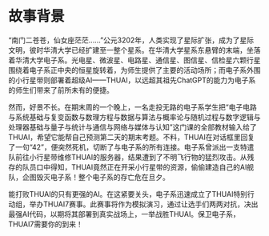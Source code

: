 # 故事背景

“南门二苍苍，仙女座茫茫……”公元3202年，人类实现了星际扩张，成为了星际文明，彼时华清大学已经扩建至一整个星系。在华清大学星系东悬臂的末端，坐落着华清大学电子系。光电星、微波星、电路星、通信星、图信星、信检星六颗行星围绕着电子系正中央的恒星旋转着，为师生提供了主要的活动场所；而电子系外围的小行星带则部署着超级AI——THUAI，以远超其祖先ChatGPT的能力为电子系的师生们带来了前所未有的便捷。

然而，好景不长。在期末周的一个晚上，一名走投无路的电子系学生把“电子电路与系统基础与复变函数与数理方程与数据与算法与概率论与随机过程与数字逻辑与处理器基础与量子与统计与通信与网络与媒体与认知”这门课的全部教材输入给了THUAI，希望它能帮自己预测第二天的期末考题。不料，THUAI在对话框里回复了一句“42”，便突然死机，切断了与电子系的所有连接。电子系曾派出一支特遣队前往小行星带维修THUAI的服务器，结果遭到了不明飞行物的猛烈攻击。从残存的队员口中得知，THUAI竟然正在开采小行星带的资源，偷偷建造自己的AI舰队，企图毁灭电子系！整个电子系的存亡危在旦夕。

能打败THUAI的只有更强的AI。在这紧要关头，电子系迅速成立了THUAI特别行动组，举办THUAI7赛事。此赛事将作为模拟演习，通过让选手们两两对抗，决出最强AI代码，以期将其部署到真实战场上，一举战胜THUAI。保卫电子系，THUAI7需要你的到来！
